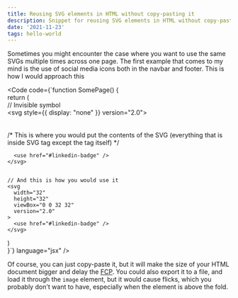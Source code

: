 ```yaml
---
title: Reusing SVG elements in HTML without copy-pasting it
description: Snippet for reusing SVG elements in HTML without copy-pasting it. Example made in React.js
date: '2021-11-23'
tags: hello-world
---
```


Sometimes you might encounter the case where you want to use the same SVGs multiple times across one page. The first example that comes to my mind is the use of social media icons both in the navbar and footer. This is how I would approach this

<Code code={`function SomePage() {  
 return (  
    // Invisible symbol  
    <svg style={{ display: "none" }} version="2.0">  
      <defs>  
        <symbol id="linkedin-badge">  
          /* This is where you would put the contents of the SVG 
          (everything that is inside SVG tag except the tag itself)  */
        </symbol>  
      </defs>  
    
      <use href="#linkedin-badge" />  
    </svg>   
  
  
    // And this is how you would use it  
    <svg  
      width="32"  
      height="32"  
      viewBox="0 0 32 32"  
      version="2.0"  
    >  
      <use href="#linkedin-badge" />  
    </svg>  
  )    
}`} language="jsx" />

Of course, you can just copy-paste it, but it will make the size of your HTML document bigger and delay the [FCP](https://web.dev/first-contentful-paint/).
You could also export it to a file, and  load it through the `image` element, but it would cause flicks, which you probably don't want to have, especially when the element is above the fold.
